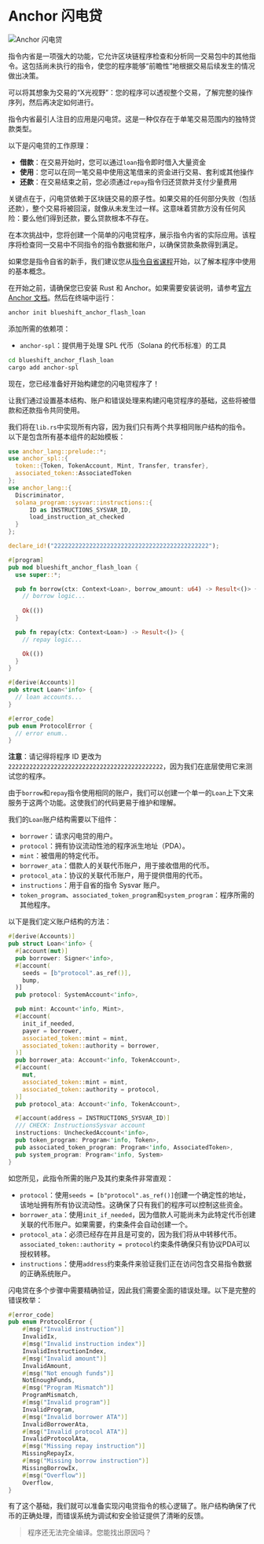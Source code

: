 
# Anchor 闪电贷

![Anchor 闪电贷](/graphics/challenge-banners/anchor-flash-loan.png)

指令内省是一项强大的功能，它允许区块链程序检查和分析同一交易包中的其他指令。这包括尚未执行的指令，使您的程序能够“前瞻性”地根据交易后续发生的情况做出决策。

可以将其想象为交易的“X光视野”：您的程序可以透视整个交易，了解完整的操作序列，然后再决定如何进行。

指令内省最引人注目的应用是闪电贷。这是一种仅存在于单笔交易范围内的独特贷款类型。

以下是闪电贷的工作原理：
- **借款**：在交易开始时，您可以通过`loan`指令即时借入大量资金
- **使用**：您可以在同一笔交易中使用这笔借来的资金进行交易、套利或其他操作
- **还款**：在交易结束之前，您必须通过`repay`指令归还贷款并支付少量费用

关键点在于，闪电贷依赖于区块链交易的原子性。如果交易的任何部分失败（包括还款），整个交易将被回滚，就像从未发生过一样。这意味着贷款方没有任何风险：要么他们得到还款，要么贷款根本不存在。

在本次挑战中，您将创建一个简单的闪电贷程序，展示指令内省的实际应用。该程序将检查同一交易中不同指令的指令数据和账户，以确保贷款条款得到满足。

如果您是指令自省的新手，我们建议您从[指令自省课程](/en/courses/instruction-introspection)开始，以了解本程序中使用的基本概念。

<ArticleSection name="安装" id="installation" level="h2" />

在开始之前，请确保您已安装 Rust 和 Anchor。如果需要安装说明，请参考[官方 Anchor 文档](https://www.anchor-lang.com/docs/installation)。然后在终端中运行：

```bash
anchor init blueshift_anchor_flash_loan
```

添加所需的依赖项：
- `anchor-spl`：提供用于处理 SPL 代币（Solana 的代币标准）的工具

```bash
cd blueshift_anchor_flash_loan
cargo add anchor-spl
```

现在，您已经准备好开始构建您的闪电贷程序了！

<ArticleSection name="模板" id="template" level="h2" />

让我们通过设置基本结构、账户和错误处理来构建闪电贷程序的基础，这些将被借款和还款指令共同使用。

我们将在`lib.rs`中实现所有内容，因为我们只有两个共享相同账户结构的指令。以下是包含所有基本组件的起始模板：

```rust
use anchor_lang::prelude::*;
use anchor_spl::{
  token::{Token, TokenAccount, Mint, Transfer, transfer}, 
  associated_token::AssociatedToken
}; 
use anchor_lang::{
  Discriminator,
  solana_program::sysvar::instructions::{
      ID as INSTRUCTIONS_SYSVAR_ID,
      load_instruction_at_checked
  }
};

declare_id!("22222222222222222222222222222222222222222222");

#[program]
pub mod blueshift_anchor_flash_loan {
  use super::*;

  pub fn borrow(ctx: Context<Loan>, borrow_amount: u64) -> Result<()> {
    // borrow logic...
    
    Ok(())
  }

  pub fn repay(ctx: Context<Loan>) -> Result<()> {
    // repay logic...

    Ok(())
  }
}

#[derive(Accounts)]
pub struct Loan<'info> {
  // loan accounts...
}

#[error_code]
pub enum ProtocolError {
  // error enum..
}
```

**注意**：请记得将程序 ID 更改为`22222222222222222222222222222222222222222222`，因为我们在底层使用它来测试您的程序。

<ArticleSection name="账户" id="accounts" level="h2" />

由于`borrow`和`repay`指令使用相同的账户，我们可以创建一个单一的`Loan`上下文来服务于这两个功能。这使我们的代码更易于维护和理解。

我们的`Loan`账户结构需要以下组件：
- `borrower`：请求闪电贷的用户。
- `protocol`：拥有协议流动性池的程序派生地址（PDA）。
- `mint`：被借用的特定代币。
- `borrower_ata`：借款人的关联代币账户，用于接收借用的代币。
- `protocol_ata`：协议的关联代币账户，用于提供借用的代币。
- `instructions`：用于自省的指令 Sysvar 账户。
- `token_program`、`associated_token_program`和`system_program`：程序所需的其他程序。

以下是我们定义账户结构的方法：

```rust
#[derive(Accounts)]
pub struct Loan<'info> {
  #[account(mut)]
  pub borrower: Signer<'info>,
  #[account(
    seeds = [b"protocol".as_ref()],
    bump,
  )]
  pub protocol: SystemAccount<'info>,

  pub mint: Account<'info, Mint>,
  #[account(
    init_if_needed,
    payer = borrower,
    associated_token::mint = mint,
    associated_token::authority = borrower,
  )]
  pub borrower_ata: Account<'info, TokenAccount>,
  #[account(
    mut,
    associated_token::mint = mint,
    associated_token::authority = protocol,
  )]
  pub protocol_ata: Account<'info, TokenAccount>,

  #[account(address = INSTRUCTIONS_SYSVAR_ID)]
  /// CHECK: InstructionsSysvar account
  instructions: UncheckedAccount<'info>,
  pub token_program: Program<'info, Token>,
  pub associated_token_program: Program<'info, AssociatedToken>,
  pub system_program: Program<'info, System>
}
```

如您所见，此指令所需的账户及其约束条件非常直观：
- `protocol`：使用`seeds = [b"protocol".as_ref()]`创建一个确定性的地址，该地址拥有所有协议流动性。这确保了只有我们的程序可以控制这些资金。
- `borrower_ata`：使用`init_if_needed`，因为借款人可能尚未为此特定代币创建关联的代币账户。如果需要，约束条件会自动创建一个。
- `protocol_ata`：必须已经存在并且是可变的，因为我们将从中转移代币。`associated_token::authority = protocol`约束条件确保只有协议PDA可以授权转移。
- `instructions`：使用`address`约束条件来验证我们正在访问包含交易指令数据的正确系统账户。

<ArticleSection name="错误" id="errors" level="h2" />

闪电贷在多个步骤中需要精确验证，因此我们需要全面的错误处理。以下是完整的错误枚举：

```rust
#[error_code]
pub enum ProtocolError {
    #[msg("Invalid instruction")]
    InvalidIx,
    #[msg("Invalid instruction index")]
    InvalidInstructionIndex,
    #[msg("Invalid amount")]
    InvalidAmount,
    #[msg("Not enough funds")]
    NotEnoughFunds,
    #[msg("Program Mismatch")]
    ProgramMismatch,
    #[msg("Invalid program")]
    InvalidProgram,
    #[msg("Invalid borrower ATA")]
    InvalidBorrowerAta,
    #[msg("Invalid protocol ATA")]
    InvalidProtocolAta,
    #[msg("Missing repay instruction")]
    MissingRepayIx,
    #[msg("Missing borrow instruction")]
    MissingBorrowIx,
    #[msg("Overflow")]
    Overflow,
}
```

有了这个基础，我们就可以准备实现闪电贷指令的核心逻辑了。账户结构确保了代币的正确处理，而错误系统为调试和安全验证提供了清晰的反馈。

> 程序还无法完全编译。您能找出原因吗？